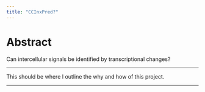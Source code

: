 ```yaml
---
title: "CCInxPred?"
---
```


# Abstract
Can intercellular signals be identified by transcriptional changes?

****

This should be where I outline the why and how of this project.

****
